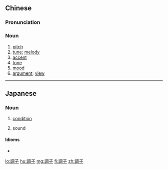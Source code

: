 {{also|调子}}
==Chinese==
{{zh-forms|s=调子}}

===Pronunciation===
{{zh-pron
|m=diàozi
|cat=n
}}

===Noun===
{{zh-noun}}

# [[pitch]] {{gloss|of sound or music}}
# [[tune]]; [[melody]]
# [[accent]]
# [[tone]] {{gloss|of speaking}}
# [[mood]] {{gloss|of an article, speech, etc.}}
# [[argument]]; [[view]]

----

==Japanese==
{{ja-kanjitab|ちょう|し|yomi=on}}

===Noun===
{{ja-noun|ちょうし}}

# [[condition]]
#: {{ja-usex|今日は'''調子'''がいい。|きょう は '''ちょうし''' が い.い。|I am in good condition today.}}
# sound

====Idioms====
* {{l/ja|調子に乗る}}

[[lo:調子]]
[[hu:調子]]
[[mg:調子]]
[[fi:調子]]
[[zh:調子]]